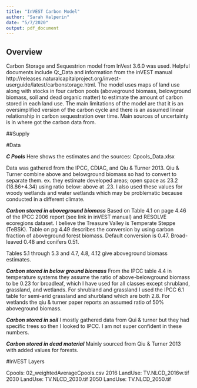 ```yaml
---
title: "InVEST Carbon Model"
author: "Sarah Halperin"
date: "5/7/2020"
output: pdf_document
---
```


## Overview 

Carbon Storage and Sequestrion model from InVest 3.6.0 was used. Helpful documents include Q:\SarahHalperin\Data\Carbon_Data and information from the inVEST manual http://releases.naturalcapitalproject.org/invest-userguide/latest/carbonstorage.html. The model uses maps of land use along with stocks in four carbon pools (aboveground biomass, belowground biomass, soil and dead organic matter) to estimate the amount of carbon stored in each land use. The main limitations of the model are that it is an oversimplified version of the carbon cycle and there is an assumed linear relationship in carbon sequestration over time. Main sources of uncertainty is in where got the carbon data from. 


##Supply 

#Data 

_**C Pools**_ 
Here shows the estimates and the sources: Cpools_Data.xlsx

Data was gathered from the IPCC, CDIAC, and Qiu & Turner 2013. Qiu & Turner combine above and belowground biomass so had to convert to separate them. 
ex. they estimate developed areas; open space as 23.2 (18.86+4.34) using ratio below: above at .23. I also used these values for woody wetlands and water wetlands which may be problematic because conducted in a different climate. 

_**Carbon stored in aboveground biomass**_
Based on Table 4.1 on page 4.46 of the IPCC 2006 report (see link in inVEST manual) and RESOLVE ecoregions dataset. I believe the Treasure Valley is Temperate Steppe (TeBSK). Table on pg 4.49 describes the conversion by using carbon fraction of aboveground forest biomass. Default conversion is 0.47. Broad-leaved 0.48 and conifers 0.51. 

Tables 5.1 through 5.3 and 4.7, 4.8, 4.12 give aboveground biomass estimates. 

_**Carbon stored in below ground biomass**_
From the IPCC table 4.4 in temperature systems they assume the ratio of above-belowground biomass to be 0.23 for broadleaf, which I have used for all classes except shrubland, grassland, and wetlands. For shrubland and grassland I used the IPCC 6.1 table for semi-arid grassland and shurbland which are both 2.8. For wetlands the qiu & turner paper reports an assumed ratio of 50% aboveground biomass. 

_**Carbon stored in soil**_ 
I mostly gathered data from Qui & turner but they had specific trees so then I looked to IPCC. I am not super confident in these numbers. 

_**Carbon stored in dead material**_ 
Mainly sourced from Qiu & Turner 2013 with added values for forests. 

#InVEST Layers 

Cpools: 02_weightedAverageCpools.csv
2016 LandUse: TV.NLCD_2016w.tif 
2030 LandUse: TV.NLCD_2030.tif
2050 LandUse: TV.NLCD_2050.tif 
